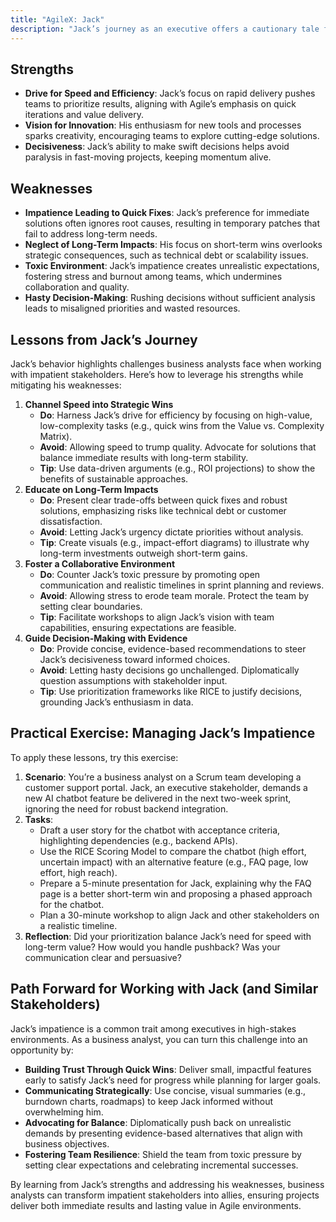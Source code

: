 ```yaml
---
title: "AgileX: Jack"
description: "Jack’s journey as an executive offers a cautionary tale for business analysts navigating stakeholder dynamics in high-pressure environments. His drive for speed and efficiency is a double-edged sword, propelling projects forward but often at the cost of long-term success. This profile explores Jack’s strengths, weaknesses, and lessons to help business analysts manage impatient stakeholders and foster sustainable outcomes in Agile settings."
---
```


## Strengths

- **Drive for Speed and Efficiency**: Jack’s focus on rapid delivery pushes teams to prioritize results, aligning with Agile’s emphasis on quick iterations and value delivery.
- **Vision for Innovation**: His enthusiasm for new tools and processes sparks creativity, encouraging teams to explore cutting-edge solutions.
- **Decisiveness**: Jack’s ability to make swift decisions helps avoid paralysis in fast-moving projects, keeping momentum alive.

## Weaknesses

- **Impatience Leading to Quick Fixes**: Jack’s preference for immediate solutions often ignores root causes, resulting in temporary patches that fail to address long-term needs.
- **Neglect of Long-Term Impacts**: His focus on short-term wins overlooks strategic consequences, such as technical debt or scalability issues.
- **Toxic Environment**: Jack’s impatience creates unrealistic expectations, fostering stress and burnout among teams, which undermines collaboration and quality.
- **Hasty Decision-Making**: Rushing decisions without sufficient analysis leads to misaligned priorities and wasted resources.

## Lessons from Jack’s Journey

Jack’s behavior highlights challenges business analysts face when working with impatient stakeholders. Here’s how to leverage his strengths while mitigating his weaknesses:

1. **Channel Speed into Strategic Wins**
   - **Do**: Harness Jack’s drive for efficiency by focusing on high-value, low-complexity tasks (e.g., quick wins from the Value vs. Complexity Matrix).
   - **Avoid**: Allowing speed to trump quality. Advocate for solutions that balance immediate results with long-term stability.
   - **Tip**: Use data-driven arguments (e.g., ROI projections) to show the benefits of sustainable approaches.
2. **Educate on Long-Term Impacts**
   - **Do**: Present clear trade-offs between quick fixes and robust solutions, emphasizing risks like technical debt or customer dissatisfaction.
   - **Avoid**: Letting Jack’s urgency dictate priorities without analysis.
   - **Tip**: Create visuals (e.g., impact-effort diagrams) to illustrate why long-term investments outweigh short-term gains.
3. **Foster a Collaborative Environment**
   - **Do**: Counter Jack’s toxic pressure by promoting open communication and realistic timelines in sprint planning and reviews.
   - **Avoid**: Allowing stress to erode team morale. Protect the team by setting clear boundaries.
   - **Tip**: Facilitate workshops to align Jack’s vision with team capabilities, ensuring expectations are feasible.
4. **Guide Decision-Making with Evidence**
   - **Do**: Provide concise, evidence-based recommendations to steer Jack’s decisiveness toward informed choices.
   - **Avoid**: Letting hasty decisions go unchallenged. Diplomatically question assumptions with stakeholder input.
   - **Tip**: Use prioritization frameworks like RICE to justify decisions, grounding Jack’s enthusiasm in data.

## Practical Exercise: Managing Jack’s Impatience

To apply these lessons, try this exercise:

1. **Scenario**: You’re a business analyst on a Scrum team developing a customer support portal. Jack, an executive stakeholder, demands a new AI chatbot feature be delivered in the next two-week sprint, ignoring the need for robust backend integration.
2. **Tasks**:
   - Draft a user story for the chatbot with acceptance criteria, highlighting dependencies (e.g., backend APIs).
   - Use the RICE Scoring Model to compare the chatbot (high effort, uncertain impact) with an alternative feature (e.g., FAQ page, low effort, high reach).
   - Prepare a 5-minute presentation for Jack, explaining why the FAQ page is a better short-term win and proposing a phased approach for the chatbot.
   - Plan a 30-minute workshop to align Jack and other stakeholders on a realistic timeline.
3. **Reflection**: Did your prioritization balance Jack’s need for speed with long-term value? How would you handle pushback? Was your communication clear and persuasive?

## Path Forward for Working with Jack (and Similar Stakeholders)

Jack’s impatience is a common trait among executives in high-stakes environments. As a business analyst, you can turn this challenge into an opportunity by:

- **Building Trust Through Quick Wins**: Deliver small, impactful features early to satisfy Jack’s need for progress while planning for larger goals.
- **Communicating Strategically**: Use concise, visual summaries (e.g., burndown charts, roadmaps) to keep Jack informed without overwhelming him.
- **Advocating for Balance**: Diplomatically push back on unrealistic demands by presenting evidence-based alternatives that align with business objectives.
- **Fostering Team Resilience**: Shield the team from toxic pressure by setting clear expectations and celebrating incremental successes.

By learning from Jack’s strengths and addressing his weaknesses, business analysts can transform impatient stakeholders into allies, ensuring projects deliver both immediate results and lasting value in Agile environments.